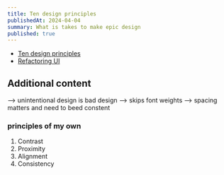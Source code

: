 ```yaml
---
title: Ten design principles
publishedAt: 2024-04-04
summary: What is takes to make epic design
published: true
---
```


- <a target="_blank" href="https://tenprinciples.design/">
    Ten design principles
  </a>

- <a target="_blank" href="https://www.refactoringui.com/">
    Refactoring UI
  </a>

## Additional content

--> unintentional design is bad design
--> skips font weights
--> spacing matters and need to beed constent

### principles of my own

1. Contrast
2. Proximity
3. Alignment
4. Consistency
